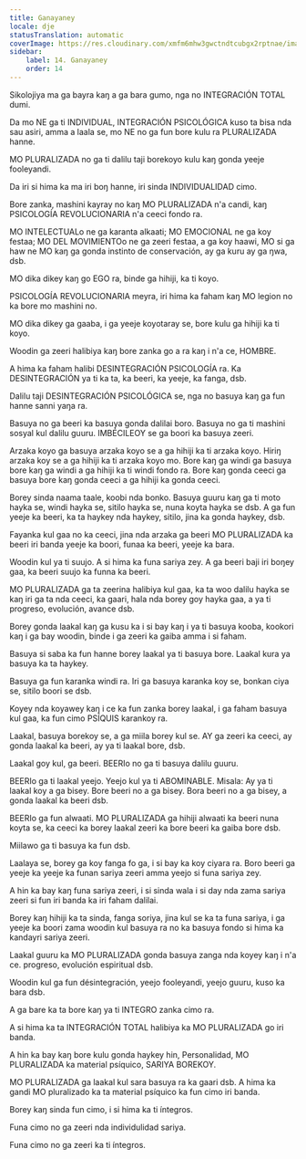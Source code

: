 ```yaml
---
title: Ganayaney
locale: dje
statusTranslation: automatic
coverImage: https://res.cloudinary.com/xmfm6mhw3gwctndtcubgx2rptnae/image/upload/v1740337243/small_cover_educacion_fundamental_a051170f1c.webp
sidebar:
    label: 14. Ganayaney
    order: 14
---
```

Sikolojiya ma ga bayra kaŋ a ga bara gumo, nga no INTEGRACIÓN TOTAL dumi.

Da mo NE ga ti INDIVIDUAL, INTEGRACIÓN PSICOLÓGICA kuso ta bisa nda sau asiri, amma a laala se, mo NE no ga fun bore kulu ra PLURALIZADA hanne.

MO PLURALIZADA no ga ti dalilu taji borekoyo kulu kaŋ gonda yeeje fooleyandi.

Da iri si hima ka ma iri boŋ hanne, iri sinda INDIVIDUALIDAD cimo.

Bore zanka, mashini kayray no kaŋ MO PLURALIZADA n'a candi, kaŋ PSICOLOGÍA REVOLUCIONARIA n'a ceeci fondo ra.

MO INTELECTUALo ne ga karanta alkaati; MO EMOCIONAL ne ga koy festaa; MO DEL MOVIMIENTOo ne ga zeeri festaa, a ga koy haawi, MO si ga haw ne MO kaŋ ga gonda instinto de conservación, ay ga kuru ay ga ŋwa, dsb.

MO dika dikey kaŋ go EGO ra, binde ga hihiji, ka ti koyo.

PSICOLOGÍA REVOLUCIONARIA meyra, iri hima ka faham kaŋ MO legion no ka bore mo mashini no.

MO dika dikey ga gaaba, i ga yeeje koyotaray se, bore kulu ga hihiji ka ti koyo.

Woodin ga zeeri halibiya kaŋ bore zanka go a ra kaŋ i n'a ce, HOMBRE.

A hima ka faham halibi DESINTEGRACIÓN PSICOLOGÍA ra. Ka DESINTEGRACIÓN ya ti ka ta, ka beeri, ka yeeje, ka fanga, dsb.

Dalilu taji DESINTEGRACIÓN PSICOLÓGICA se, nga no basuya kaŋ ga fun hanne sanni yaŋa ra.

Basuya no ga beeri ka basuya gonda dalilai boro. Basuya no ga ti mashini sosyal kul dalilu guuru. IMBÉCILEOY se ga boori ka basuya zeeri.

Arzaka koyo ga basuya arzaka koyo se a ga hihiji ka ti arzaka koyo. Hiriŋ arzaka koy se a ga hihiji ka ti arzaka koyo mo. Bore kaŋ ga windi ga basuya bore kaŋ ga windi a ga hihiji ka ti windi fondo ra. Bore kaŋ gonda ceeci ga basuya bore kaŋ gonda ceeci a ga hihiji ka gonda ceeci.

Borey sinda naama taale, koobi nda bonko. Basuya guuru kaŋ ga ti moto hayka se, windi hayka se, sitilo hayka se, nuna koyta hayka se dsb. A ga fun yeeje ka beeri, ka ta haykey nda haykey, sitilo, jina ka gonda haykey, dsb.

Fayanka kul gaa no ka ceeci, jina nda arzaka ga beeri MO PLURALIZADA ka beeri iri banda yeeje ka boori, funaa ka beeri, yeeje ka bara.

Woodin kul ya ti suujo. A si hima ka funa sariya zey. A ga beeri baji iri boŋey gaa, ka beeri suujo ka funna ka beeri.

MO PLURALIZADA ga ta zeerina halibiya kul gaa, ka ta woo dalilu hayka se kaŋ iri ga ta nda ceeci, ka gaari, hala nda borey goy hayka gaa, a ya ti progreso, evolución, avance dsb.

Borey gonda laakal kaŋ ga kusu ka i si bay kaŋ i ya ti basuya kooba, kookori kaŋ i ga bay woodin, binde i ga zeeri ka gaiba amma i si faham.

Basuya si saba ka fun hanne borey laakal ya ti basuya bore. Laakal kura ya basuya ka ta haykey.

Basuya ga fun karanka windi ra. Iri ga basuya karanka koy se, bonkan ciya se, sitilo boori se dsb.

Koyey nda koyawey kaŋ i ce ka fun zanka borey laakal, i ga faham basuya kul gaa, ka fun cimo PSÍQUIS karankoy ra.

Laakal, basuya borekoy se, a ga miila borey kul se. AY ga zeeri ka ceeci, ay gonda laakal ka beeri, ay ya ti laakal bore, dsb.

Laakal goy kul, ga beeri. BEERIo no ga ti basuya dalilu guuru.

BEERIo ga ti laakal yeejo. Yeejo kul ya ti ABOMINABLE. Misala: Ay ya ti laakal koy a ga bisey. Bore beeri no a ga bisey. Bora beeri no a ga bisey, a gonda laakal ka beeri dsb.

BEERIo ga fun alwaati. MO PLURALIZADA ga hihiji alwaati ka beeri nuna koyta se, ka ceeci ka borey laakal zeeri ka bore beeri ka gaiba bore dsb.

Miilawo ga ti basuya ka fun dsb.

Laalaya se, borey ga koy fanga fo ga, i si bay ka koy ciyara ra. Boro beeri ga yeeje ka yeeje ka funan sariya zeeri amma yeejo si funa sariya zey.

A hin ka bay kaŋ funa sariya zeeri, i si sinda wala i si day nda zama sariya zeeri si fun iri banda ka iri faham dalilai.

Borey kaŋ hihiji ka ta sinda, fanga soriya, jina kul se ka ta funa sariya, i ga yeeje ka boori zama woodin kul basuya ra no ka basuya fondo si hima ka kandayri sariya zeeri.

Laakal guuru ka MO PLURALIZADA gonda basuya zanga nda koyey kaŋ i n'a ce. progreso, evolución espiritual dsb.

Woodin kul ga fun désintegración, yeejo fooleyandi, yeejo guuru, kuso ka bara dsb.

A ga bare ka ta bore kaŋ ya ti INTEGRO zanka cimo ra.

A si hima ka ta INTEGRACIÓN TOTAL halibiya ka MO PLURALIZADA go iri banda.

A hin ka bay kaŋ bore kulu gonda haykey hin, Personalidad, MO PLURALIZADA ka material psíquico, SARIYA BOREKOY.

MO PLURALIZADA ga laakal kul sara basuya ra ka gaari dsb. A hima ka gandi MO pluralizado ka ta material psíquico ka fun cimo iri banda.

Borey kaŋ sinda fun cimo, i si hima ka ti íntegros.

Funa cimo no ga zeeri nda individulidad sariya.

Funa cimo no ga zeeri ka ti íntegros.

